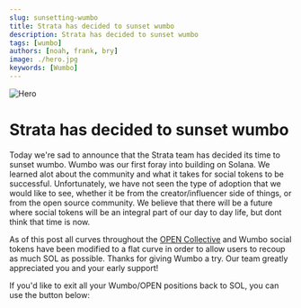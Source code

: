 ```yaml
---
slug: sunsetting-wumbo
title: Strata has decided to sunset wumbo
description: Strata has decided to sunset wumbo
tags: [wumbo]
authors: [noah, frank, bry]
image: ./hero.jpg
keywords: [Wumbo]
---
```


![Hero](./hero.jpg)

# Strata has decided to sunset wumbo

Today we're sad to announce that the Strata team has decided its time to sunset wumbo. Wumbo was our first foray into building on Solana. We learned alot about the community and what it takes for social tokens to be successful. Unfortunately, we have not seen the type of adoption that we would like to see, whether it be from the creator/influencer side of things, or from the open source community. We believe that there will be a future where social tokens will be an integral part of our day to day life, but dont think that time is now.

As of this post all curves throughout the [OPEN Collective](https://blog.strataprotocol.com/open-collective) and Wumbo social tokens have been modified to a flat curve in order to allow users to recoup as much SOL as possible. Thanks for giving Wumbo a try. Our team greatly appreciated you and your early support!

If you'd like to exit all your Wumbo/OPEN positions back to SOL, you can use the button below:


<CloseOutWumbo />
